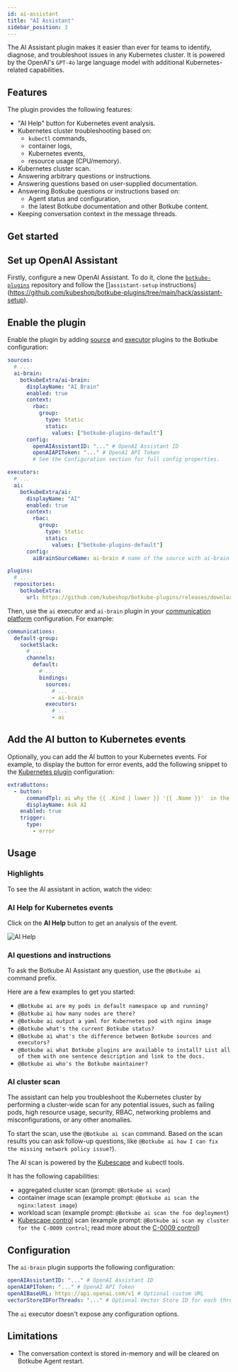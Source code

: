 ```yaml
---
id: ai-assistant
title: "AI Assistant"
sidebar_position: 3
---
```


The AI Assistant plugin makes it easier than ever for teams to identify, diagnose, and troubleshoot issues in any Kubernetes cluster. It is powered by the OpenAI's `GPT-4o` large language model with additional Kubernetes-related capabilities.

## Features

The plugin provides the following features:

- "AI Help" button for Kubernetes event analysis.
- Kubernetes cluster troubleshooting based on:
  - `kubectl` commands,
  - container logs,
  - Kubernetes events,
  - resource usage (CPU/memory).
- Kubernetes cluster scan.
- Answering arbitrary questions or instructions.
- Answering questions based on user-supplied documentation.
- Answering Botkube questions or instructions based on:
  - Agent status and configuration,
  - the latest Botkube documentation and other Botkube content.
- Keeping conversation context in the message threads.

## Get started

## Set up OpenAI Assistant

Firstly, configure a new OpenAI Assistant. To do it, clone the [`botkube-plugins`](https://github.com/kubeshop/botkube-plugins) repository and follow the []`assistant-setup` instructions](https://github.com/kubeshop/botkube-plugins/tree/main/hack/assistant-setup).

## Enable the plugin

Enable the plugin by adding [source](../self-hosted-configuration/source.md) and [executor](../self-hosted-configuration/executor.md) plugins to the Botkube configuration:

```yaml
sources:
  # ...
  ai-brain:
    botkubeExtra/ai-brain:
      displayName: "AI Brain"
      enabled: true
      context:
        rbac:
          group:
            type: Static
            static:
              values: ["botkube-plugins-default"]
      config:
        openAIAssistantID: "..." # OpenAI Assistant ID
        openAIAPIToken: "..." # OpenAI API Token
        # See the Configuration section for full config properties.

executors:
  # ...
  ai:
    botkubeExtra/ai:
      displayName: "AI"
      enabled: true
      context:
        rbac:
          group:
            type: Static
            static:
              values: ["botkube-plugins-default"]
      config:
        aiBrainSourceName: ai-brain # name of the source with ai-brain plugin

plugins:
  # ...
  repositories:
    botkubeExtra:
      url: https://github.com/kubeshop/botkube-plugins/releases/download/v1.14.0/plugins-index.yaml
```

Then, use the `ai` executor and `ai-brain` plugin in your [communication platform](../self-hosted-configuration/communication/index.md) configuration. For example:

```yaml
communications:
  default-group:
    socketSlack:
      # ...
      channels:
        default:
          # ...
          bindings:
            sources:
              # ...
              - ai-brain
            executors:
              # ...
              - ai
```

## Add the AI button to Kubernetes events

Optionally, you can add the AI button to your Kubernetes events. For example, to display the button for error events, add the following snippet to the [Kubernetes plugin](./kubernetes.md) configuration:

```yaml
extraButtons:
  - button:
      commandTpl: ai why the {{ .Kind | lower }} '{{ .Name }}'  in the {{ .Namespace }} namespace is failing with {{ .Reason }}. If possible, check the application logs.
      displayName: Ask AI
    enabled: true
    trigger:
      type:
        - error
```

## Usage

### Highlights

To see the AI assistant in action, watch the video:


<ReactPlayer controls url="https://www.youtube.com/watch?v=VzXUL7rch-4" />

### AI Help for Kubernetes events

Click on the **AI Help** button to get an analysis of the event.

![AI Help](./assets/ai-help-usage.png "AI Help")

### AI questions and instructions

To ask the Botkube AI Assistant any question, use the `@Botkube ai` command prefix.

Here are a few examples to get you started:

- `@Botkube ai are my pods in default namespace up and running?`
- `@Botkube ai how many nodes are there?`
- `@Botkube ai output a yaml for Kubernetes pod with nginx image`
- `@Botkube what's the current Botkube status?`
- `@Botkube ai what's the difference between Botkube sources and executors?`
- `@Botkube ai what Botkube plugins are available to install? List all of them with one sentence description and link to the docs.`
- `@Botkube ai who's the Botkube maintainer?`

### AI cluster scan

The assistant can help you troubleshoot the Kubernetes cluster by performing a cluster-wide scan for any potential issues,
such as failing pods, high resource usage, security, RBAC, networking problems and misconfigurations, or any other anomalies.

To start the scan, use the `@Botkube ai scan` command. Based on the scan results you can ask follow-up questions, like `@Botkube ai how I can fix the missing network policy issue?`).

The AI scan is powered by the [Kubescape](https://kubescape.io/) and kubectl tools.

It has the following capabilities:

- aggregated cluster scan (prompt: `@Botkube ai scan`)
- container image scan (example prompt: `@Botkube ai scan the nginx:latest image`)
- workload scan (example prompt: `@Botkube ai scan the foo deployment`)
- [Kubescape control](https://hub.armosec.io/docs/controls) scan (example prompt: `@Botkube ai scan my cluster for the C-0009 control`; read more about the [C-0009 control](https://hub.armosec.io/docs/c-0009))

## Configuration

The `ai-brain` plugin supports the following configuration:

```yaml
openAIAssistantID: "..." # OpenAI Assistant ID
openAIAPIToken: "..." # OpenAI API Token
openAIBaseURL: https://api.openai.com/v1 # Optional custom URL
vectorStoreIDForThreads: "..." # Optional Vector Store ID for each thread. This allows file search capabilities for the AI plugin.
```

The `ai` executor doesn't expose any configuration options.

## Limitations

- The conversation context is stored in-memory and will be cleared on Botkube Agent restart.
